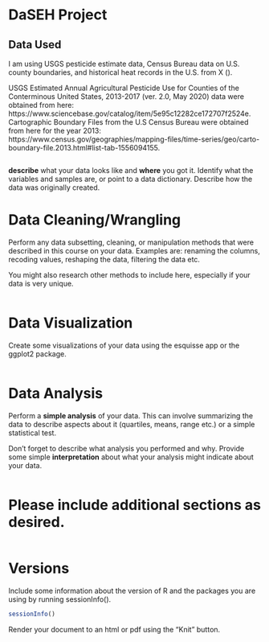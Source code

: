 # DaSEH Project

## Data Used

I am using USGS pesticide estimate data, Census Bureau data on U.S. county boundaries, and historical heat records in the U.S. from X (). 

USGS Estimated Annual Agricultural Pesticide Use for Counties of the Conterminous United States, 2013-2017 (ver. 2.0, May 2020) data were obtained from here: https://www.sciencebase.gov/catalog/item/5e95c12282ce172707f2524e. Cartographic Boundary Files from the U.S Census Bureau were obtained from here for the year 2013: https://www.census.gov/geographies/mapping-files/time-series/geo/carto-boundary-file.2013.html#list-tab-1556094155.



```r

```

**describe** what your data looks like and **where** you got it. Identify what the variables and samples are, or point to a data dictionary. Describe how the data was originally created. 


# Data Cleaning/Wrangling

Perform any data subsetting, cleaning, or manipulation methods that were described in this course on your data. Examples are: renaming the columns, recoding values, reshaping the data, filtering the data etc. 

You might also research other methods to include here, especially if your data is very unique.

```r

```


# Data Visualization

Create some visualizations of your data using the esquisse app or the ggplot2 package.

```r

```


# Data Analysis

Perform a **simple analysis** of your data. This can involve summarizing the data to describe aspects about it (quartiles, means, range etc.) or a simple statistical test. 

Don't forget to describe what analysis you performed and why. Provide some simple **interpretation** about what your analysis might indicate about your data.

```r

```


# Please include additional sections as desired.

```r

```


# Versions

Include some information about the version of R and the packages you are using by running sessionInfo().

```r
sessionInfo()
```

Render your document to an html or pdf using the "Knit" button.
